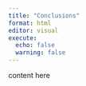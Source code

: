 ```yaml
---
title: "Conclusions"
format: html
editor: visual
execute:
  echo: false
  warning: false
---
```


content here